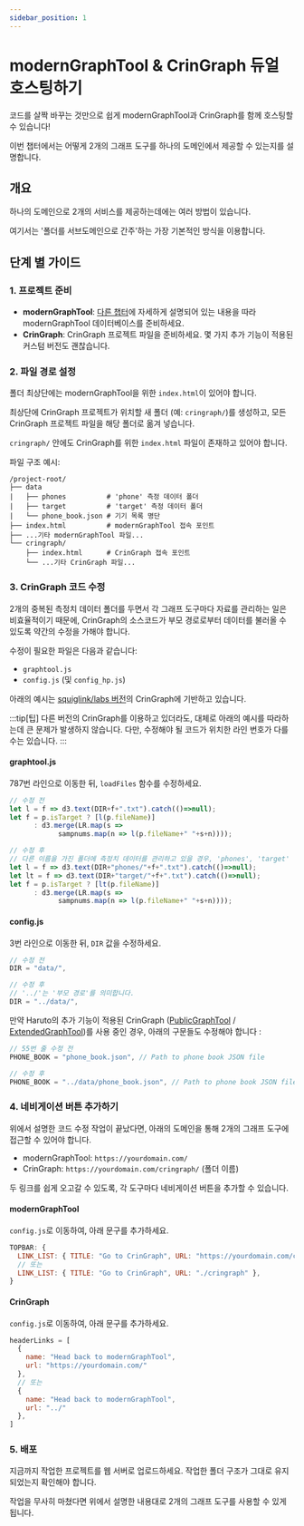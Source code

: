 ```yaml
---
sidebar_position: 1
---
```


# modernGraphTool & CrinGraph 듀얼 호스팅하기

코드를 살짝 바꾸는 것만으로 쉽게 modernGraphTool과 CrinGraph를 함께 호스팅할 수 있습니다!

이번 챕터에서는 어떻게 2개의 그래프 도구를 하나의 도메인에서 제공할 수 있는지를 설명합니다.

## 개요

하나의 도메인으로 2개의 서비스를 제공하는데에는 여러 방법이 있습니다.

여기서는 '폴더를 서브도메인으로 간주'하는 가장 기본적인 방식을 이용합니다.

## 단계 별 가이드

### 1. 프로젝트 준비

- **modernGraphTool**: [다른 챕터](../category/guide-for-admins)에 자세하게 설명되어 있는 내용을 따라 modernGraphTool 데이터베이스를 준비하세요.
- **CrinGraph**: CrinGraph 프로젝트 파일을 준비하세요. 몇 가지 추가 기능이 적용된 커스텀 버전도 괜찮습니다.

### 2. 파일 경로 설정

폴더 최상단에는 modernGraphTool을 위한 `index.html`이 있어야 합니다.

최상단에 CrinGraph 프로젝트가 위치할 새 폴더 (예: `cringraph/`)를 생성하고, 모든 CrinGraph 프로젝트 파일을 해당 폴더로 옮겨 넣습니다.

`cringraph/` 안에도 CrinGraph를 위한 `index.html` 파일이 존재하고 있어야 합니다.

파일 구조 예시:

```plaintext
/project-root/
├── data
|   ├── phones          # 'phone' 측정 데이터 폴더
|   ├── target          # 'target' 측정 데이터 폴더
|   └── phone_book.json # 기기 목록 명단
├── index.html          # modernGraphTool 접속 포인트
├── ...기타 modernGraphTool 파일...
└── cringraph/
    ├── index.html      # CrinGraph 접속 포인트
    └── ...기타 CrinGraph 파일...
```

### 3. CrinGraph 코드 수정

2개의 중복된 측정치 데이터 폴더를 두면서 각 그래프 도구마다 자료를 관리하는 일은 비효율적이기 때문에, CrinGraph의 소스코드가 부모 경로로부터 데이터를 불러올 수 있도록 약간의 수정을 가해야 합니다.

수정이 필요한 파일은 다음과 같습니다:

- `graphtool.js`
- `config.js` (및 `config_hp.js`)

아래의 예시는 [squiglink/labs 버전](https://github.com/squiglink/lab)의 CrinGraph에 기반하고 있습니다.

:::tip[팁]
다른 버전의 CrinGraph를 이용하고 있더라도, 대체로 아래의 예시를 따라하는데 큰 문제가 발생하지 않습니다. 다만, 수정해야 될 코드가 위치한 라인 번호가 다를 수는 있습니다. 
:::

#### graphtool.js

787번 라인으로 이동한 뒤, `loadFiles` 함수를 수정하세요.

```js
// 수정 전
let l = f => d3.text(DIR+f+".txt").catch(()=>null);
let f = p.isTarget ? [l(p.fileName)]
      : d3.merge(LR.map(s =>
            sampnums.map(n => l(p.fileName+" "+s+n))));

// 수정 후
// 다른 이름을 가진 폴더에 측정치 데이터를 관리하고 있을 경우, 'phones', 'target' 대신 진짜 이름을 적용해야 합니다.
let l = f => d3.text(DIR+"phones/"+f+".txt").catch(()=>null);
let lt = f => d3.text(DIR+"target/"+f+".txt").catch(()=>null);
let f = p.isTarget ? [lt(p.fileName)]
      : d3.merge(LR.map(s =>
            sampnums.map(n => l(p.fileName+" "+s+n))));
```

#### config.js

3번 라인으로 이동한 뒤, `DIR` 값을 수정하세요.

```js
// 수정 전
DIR = "data/",

// 수정 후
// '../'는 '부모 경로'를 의미합니다.
DIR = "../data/", 
```

만약 Haruto의 추가 기능이 적용된 CrinGraph ([PublicGraphTool](https://github.com/HarutoHiroki/PublicGraphTool) / [ExtendedGraphTool](https://github.com/potatosalad775/ExtendedGraphTool))를 사용 중인 경우, 
아래의 구문들도 수정해야 합니다 : 

```js
// 55번 줄 수정 전
PHONE_BOOK = "phone_book.json", // Path to phone book JSON file

// 수정 후
PHONE_BOOK = "../data/phone_book.json", // Path to phone book JSON file
```

### 4. 네비게이션 버튼 추가하기

위에서 설명한 코드 수정 작업이 끝났다면, 아래의 도메인을 통해 2개의 그래프 도구에 접근할 수 있어야 합니다.

- modernGraphTool: `https://yourdomain.com/`
- CrinGraph: `https://yourdomain.com/cringraph/` (폴더 이름)

두 링크를 쉽게 오고갈 수 있도록, 각 도구마다 네비게이션 버튼을 추가할 수 있습니다.

#### modernGraphTool

`config.js`로 이동하여, 아래 문구를 추가하세요.
```js
TOPBAR: {
  LINK_LIST: { TITLE: "Go to CrinGraph", URL: "https://yourdomain.com/cringraph" },
  // 또는
  LINK_LIST: { TITLE: "Go to CrinGraph", URL: "./cringraph" },
}
```

#### CrinGraph

`config.js`로 이동하여, 아래 문구를 추가하세요.
```js
headerLinks = [
  {
    name: "Head back to modernGraphTool",
    url: "https://yourdomain.com/"
  },
  // 또는
  {
    name: "Head back to modernGraphTool",
    url: "../"
  },
]
```

### 5. 배포

지금까지 작업한 프로젝트를 웹 서버로 업로드하세요. 작업한 폴더 구조가 그대로 유지되었는지 확인해야 합니다.

작업을 무사히 마쳤다면 위에서 설명한 내용대로 2개의 그래프 도구를 사용할 수 있게 됩니다.
